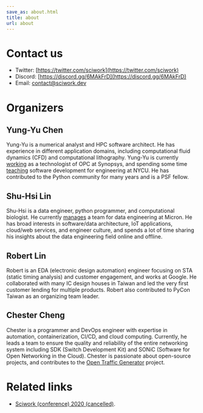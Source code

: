 ```yaml
---
save_as: about.html
title: about
url: about
---
```


# Contact us

- Twitter: [https://twitter.com/sciwork](https://twitter.com/sciwork)
- Discord: [https://discord.gg/6MAkFrD](https://discord.gg/6MAkFrD)
- Email: [contact@sciwork.dev](mailto:contact@sciwork.dev)

# Organizers

## Yung-Yu Chen

Yung-Yu is a numerical analyst and HPC software architect. He has
experience in different application domains, including computational
fluid dynamics (CFD) and computational lithography. Yung-Yu is currently
[working](https://www.linkedin.com/in/yungyuc/) as a technologist of OPC
at Synopsys, and spending some time
[teaching](https://yyc.solvcon.net/en/latest/nsd/index.html) software
development for engineering at NYCU. He has contributed to the Python
community for many years and is a PSF fellow.

## Shu-Hsi Lin

Shu-Hsi is a data engineer, python programmer, and computational
biologist. He currently
[manages](https://www.linkedin.com/in/shu-hsi-lin-48262b54/) a team for
data engineering at Micron. He has broad interests in software/data
architecture, IoT applications, cloud/web services, and engineer
culture, and spends a lot of time sharing his insights about the data
engineering field online and offline.

## Robert Lin

Robert is an EDA (electronic design automation) engineer focusing on STA
(static timing analysis) and customer engagement, and works at Google.
He collaborated with many IC design houses in Taiwan and led the very
first customer lending for multiple products. Robert also contributed to
PyCon Taiwan as an organizing team leader.

## Chester Cheng

Chester is a programmer and DevOps engineer with expertise in
automation, containerization, CI/CD, and cloud computing. Currently, he
leads a team to ensure the quality and reliability of the entire
networking system including SDK (Switch Development Kit) and SONiC
(Software for Open Networking in the Cloud). Chester is passionate about
open-source projects, and contributes to the [Open Traffic
Generator](https://github.com/open-traffic-generator) project.

# Related links

- [Sciwork (conference) 2020
  (cancelled)](https://conf.sciwork.dev/2020).
